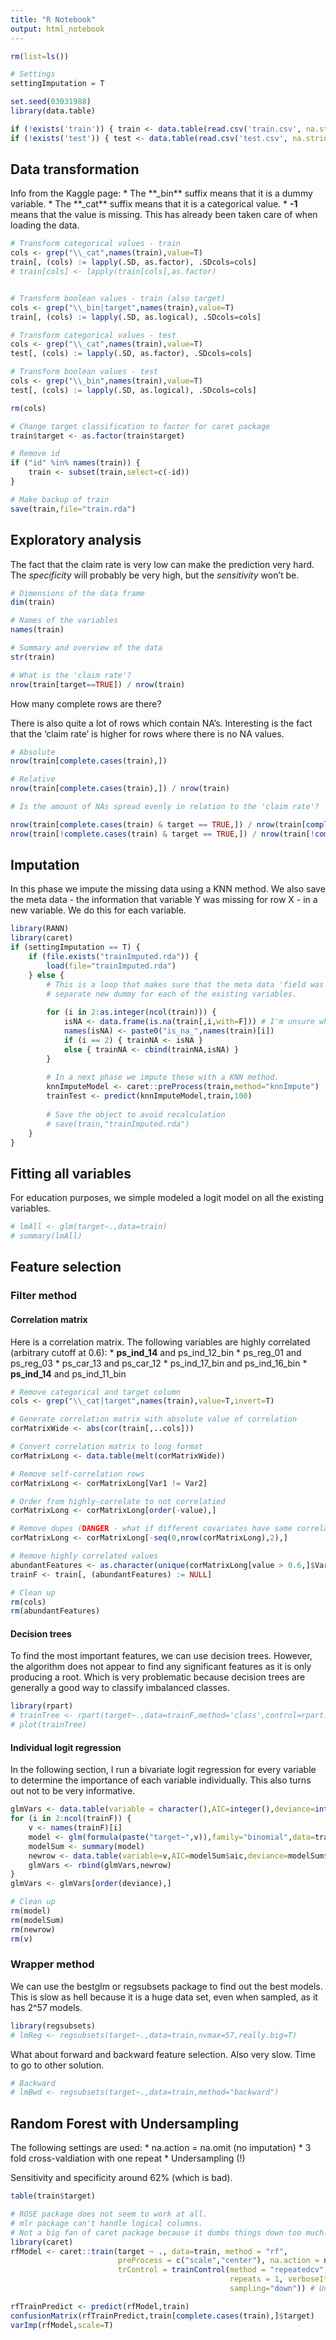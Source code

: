 ```yaml
---
title: "R Notebook"
output: html_notebook
---
```



```r
rm(list=ls())

# Settings
settingImputation = T

set.seed(03031988)
library(data.table)

if (!exists('train')) { train <- data.table(read.csv('train.csv', na.strings="-1")) }
if (!exists('test')) { test <- data.table(read.csv('test.csv', na.strings="-1")) }

```

## Data transformation
Info from the Kaggle page:
* The **_bin** suffix means that it is a dummy variable. 
* The **_cat** suffix means that it is a categorical value.
* **-1** means that the value is missing. This has already been taken care of when loading the data.

```r
# Transform categorical values - train
cols <- grep("\\_cat",names(train),value=T)
train[, (cols) := lapply(.SD, as.factor), .SDcols=cols]
# train[cols] <- lapply(train[cols],as.factor)


# Transform boolean values - train (also target)
cols <- grep("\\_bin|target",names(train),value=T)
train[, (cols) := lapply(.SD, as.logical), .SDcols=cols]

# Transform categorical values - test
cols <- grep("\\_cat",names(train),value=T)
test[, (cols) := lapply(.SD, as.factor), .SDcols=cols]

# Transform boolean values - test
cols <- grep("\\_bin",names(train),value=T)
test[, (cols) := lapply(.SD, as.logical), .SDcols=cols]

rm(cols)

# Change target classification to factor for caret package
train$target <- as.factor(train$target)

# Remove id
if ("id" %in% names(train)) {
    train <- subset(train,select=c(-id))
}

# Make backup of train
save(train,file="train.rda")
```

## Exploratory analysis

The fact that the claim rate is very low can make the prediction very hard. The _specificity_ will probably be very high, but the _sensitivity_ won't be.

```r
# Dimensions of the data frame
dim(train)

# Names of the variables
names(train)

# Summary and overview of the data
str(train)

# What is the 'claim rate'?
nrow(train[target==TRUE]) / nrow(train)

```

How many complete rows are there?

There is also quite a lot of rows which contain NA's. Interesting is the fact that the 'claim rate' is higher for rows where there is no NA values.
```r
# Absolute
nrow(train[complete.cases(train),])

# Relative
nrow(train[complete.cases(train),]) / nrow(train)

# Is the amount of NAs spread evenly in relation to the 'claim rate'?

nrow(train[complete.cases(train) & target == TRUE,]) / nrow(train[complete.cases(train),])
nrow(train[!complete.cases(train) & target == TRUE,]) / nrow(train[!complete.cases(train),])

```


## Imputation
In this phase we impute the missing data using a KNN method. We also save the meta data - the information that variable Y was missing for row X - in a new variable. We do this for each variable.

```r
library(RANN)
library(caret)
if (settingImputation == T) {
    if (file.exists("trainImputed.rda")) {
        load(file="trainImputed.rda")
    } else {
        # This is a loop that makes sure that the meta data 'field was an NA' is stored in a 
        # separate new dummy for each of the existing variables.
        
        for (i in 2:as.integer(ncol(train))) {
            isNA <- data.frame(is.na(train[,i,with=F])) # I'm unsure why I need to use 'with' here, I though this was only needed in old data.table versions
            names(isNA) <- paste0("is_na_",names(train)[i])
            if (i == 2) { trainNA <- isNA }
            else { trainNA <- cbind(trainNA,isNA) }
        }
        
        # In a next phase we impute these with a KNN method.
        knnImputeModel <- caret::preProcess(train,method="knnImpute")
        trainTest <- predict(knnImputeModel,train,100)
        
        # Save the object to avoid recalculation
        # save(train,"trainImputed.rda")
    }
}
```

## Fitting all variables
For education purposes, we simple modeled a logit model on all the existing variables.

```r
# lmAll <- glm(target~.,data=train)
# summary(lmAll)
```

## Feature selection
### Filter method
#### Correlation matrix
Here is a correlation matrix. The following variables are highly correlated (arbitrary cutoff at 0.6):
* **ps_ind_14** and ps_ind_12_bin
* ps_reg_01 and ps_reg_03
* ps_car_13 and ps_car_12
* ps_ind_17_bin and ps_ind_16_bin
* **ps_ind_14** and ps_ind_11_bin

```r
# Remove categorical and target column
cols <- grep("\\_cat|target",names(train),value=T,invert=T)

# Generate correlation matrix with absolute value of correlation
corMatrixWide <- abs(cor(train[,..cols]))

# Convert correlation matrix to long format
corMatrixLong <- data.table(melt(corMatrixWide))

# Remove self-correlation rows
corMatrixLong <- corMatrixLong[Var1 != Var2]

# Order from highly-correlate to not correlatied
corMatrixLong <- corMatrixLong[order(-value),]

# Remove dupes (DANGER - what if different covariates have same correlation coefficient?)
corMatrixLong <- corMatrixLong[-seq(0,nrow(corMatrixLong),2),]

# Remove highly correlated values
abundantFeatures <- as.character(unique(corMatrixLong[value > 0.6,]$Var2))
trainF <- train[, (abundantFeatures) := NULL]

# Clean up
rm(cols)
rm(abundantFeatures)
```

#### Decision trees
To find the most important features, we can use decision trees. However, the algorithm does not appear to find any significant features as it is only producing a root. Which is very problematic because decision trees are generally a good way to classify imbalanced classes.

```r
library(rpart)
# trainTree <- rpart(target~.,data=trainF,method='class',control=rpart.control(minsplit=1, minbucket=1, cp=0.001))
# plot(trainTree)
```

#### Individual logit regression
In the following section, I run a bivariate logit regression for every variable to determine the importance of each variable individually. This also turns out not to be very informative.

```r
glmVars <- data.table(variable = character(),AIC=integer(),deviance=integer(),p=integer())
for (i in 2:ncol(trainF)) {
    v <- names(trainF)[i]
    model <- glm(formula(paste("target~",v)),family="binomial",data=trainF)
    modelSum <- summary(model)
    newrow <- data.table(variable=v,AIC=modelSum$aic,deviance=modelSum$deviance,p=modelSum$coefficients[8])
    glmVars <- rbind(glmVars,newrow)
}
glmVars <- glmVars[order(deviance),]

# Clean up
rm(model)
rm(modelSum)
rm(newrow)
rm(v)
```

### Wrapper method

We can use the bestglm or regsubsets package to find out the best models. This is slow as hell because it is a huge data set, even when sampled, as it has 2^57 models.

```r
library(regsubsets)
# lmReg <- regsubsets(target~.,data=train,nvmax=57,really.big=T)
```

What about forward and backward feature selection. Also very slow. Time to go to other solution.

```r
# Backward
# lmBwd <- regsubsets(target~.,data=train,method="backward")
```

## Random Forest with Undersampling

The following settings are used:
* na.action = na.omit (no imputation)
* 3 fold cross-valdiation with one repeat
* Undersampling (!)

Sensitivity and specificity around 62% (which is bad).

```r
table(train$target)

# ROSE package does not seem to work at all.
# mlr package can't handle logical columns.
# Not a big fan of caret package because it dumbs things down too much. But here goes.
library(caret)
rfModel <- caret::train(target ~ ., data=train, method = "rf", 
                        preProcess = c("scale","center"), na.action = na.omit,
                        trControl = trainControl(method = "repeatedcv",number = 3,
                                                 repeats = 1, verboseIter=T,
                                                 sampling="down")) # Undersampling

rfTrainPredict <- predict(rfModel,train)
confusionMatrix(rfTrainPredict,train[complete.cases(train),]$target)
varImp(rfModel,scale=T)
```
